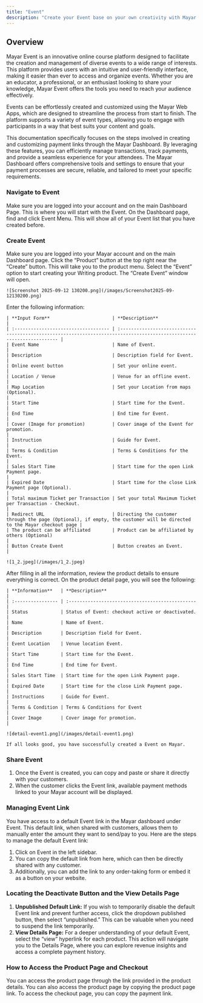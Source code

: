 ```yaml
---
title: "Event"
description: "Create your Event base on your own creativity with Mayar!"
---
```


## Overview

Mayar Event is an innovative online course platform designed to facilitate the creation and management of diverse events to a wide range of interests. This platform provides users with an intuitive and user-friendly interface, making it easier than ever to access and organize events. Whether you are an educator, a professional, or an enthusiast looking to share your knowledge, Mayar Event offers the tools you need to reach your audience effectively.

Events can be effortlessly created and customized using the Mayar Web Apps, which are designed to streamline the process from start to finish. The platform supports a variety of event types, allowing you to engage with participants in a way that best suits your content and goals.

This documentation specifically focuses on the steps involved in creating and customizing payment links through the Mayar Dashboard. By leveraging these features, you can efficiently manage transactions, track payments, and provide a seamless experience for your attendees. The Mayar Dashboard offers comprehensive tools and settings to ensure that your payment processes are secure, reliable, and tailored to meet your specific requirements.

### Navigate to Event

<Steps>
  <Step title="Log in to your Mayar Dashboard">
    Make sure you are logged into your account and on the main Dashboard Page. This is where you will start with the Event.
  </Step>
  <Step title="    From the Sidebar menu, click on Event">
    On the Dashboard page, find and click Event Menu. This will show all of your Event list that you have created before.
  </Step>
</Steps>

### Create Event

<Steps>
  <Step title="Go to Dashboard">
    Make sure you are logged into your Mayar account and on the main Dashboard page.
  </Step>
  <Step title="Access the Product Menu">
    Click the “Product” button at the top right near the “Create” button. This will take you to the product menu.
  </Step>
  <Step title="Choose Product Type">
    Select the “Event” option to start creating your Writing product. The “Create Event” window will open.

    ![Screenshot 2025-09-12 130200.png](/images/Screenshot2025-09-12130200.png)
  </Step>
  <Step title="Fill in Product Details">
    Enter the following information:

    | **Input Form**                       | **Description**                                                                                                        |
    | :----------------------------------- | :--------------------------------------------------------------------------------------------------------------------- |
    | Event Name                           | Name of Event.                                                                                                         |
    | Description                          | Description field for Event.                                                                                           |
    | Online event button                  | Set your online event.                                                                                                 |
    | Location / Venue                     | Venue for an offline event.                                                                                            |
    | Map Location                         | Set your Location from maps (Optional).                                                                                |
    | Start Time                           | Start time for the Event.                                                                                              |
    | End Time                             | End time for Event.                                                                                                    |
    | Cover (Image for promotion)          | Cover image of the Event for promotion.                                                                                |
    | Instruction                          | Guide for Event.                                                                                                       |
    | Terms & Condition                    | Terms & Conditions for the Event.                                                                                      |
    | Sales Start Time                     | Start time for the open Link Payment page.                                                                             |
    | Expired Date                         | Start time for the close Link Payment page (Optional).                                                                 |
    | Total maximum Ticket per Transaction | Set your total Maximum Ticket per Transaction - Checkout.                                                              |
    | Redirect URL                         | Directing the customer through the page (Optional), if empty, the customer will be directed to the Mayar checkout page |
    | The product can be affiliated        | Product can be affiliated by others (Optional)                                                                         |
    | Button Create Event                  | Button creates an Event.                                                                                               |

    ![1_2.jpeg](/images/1_2.jpeg)
  </Step>
  <Step title="Review and Finish">
    After filling in all the information, review the product details to ensure everything is correct. On the product detail page, you will see the following:

    | **Information**   | **Description**                                  |
    | :---------------- | :----------------------------------------------- |
    | Status            | Status of Event: checkout active or deactivated. |
    | Name              | Name of Event.                                   |
    | Description       | Description field for Event.                     |
    | Event Location    | Venue location Event.                            |
    | Start Time        | Start time for the Event.                        |
    | End Time          | End time for Event.                              |
    | Sales Start Time  | Start time for the open Link Payment page.       |
    | Expired Date      | Start time for the close Link Payment page.      |
    | Instructions      | Guide for Event.                                 |
    | Terms & Condition | Terms & Conditions for Event                     |
    | Cover Image       | Cover image for promotion.                       |

    ![detail-event1.png](/images/detail-event1.png)

    If all looks good, you have successfully created a Event on Mayar.
  </Step>
</Steps>

### Share Event

1. Once the Event is created, you can copy and paste or share it directly with your customers.
2. When the customer clicks the Event link, available payment methods linked to your Mayar account will be displayed.

### Managing Event Link

You have access to a default Event link in the Mayar dashboard under Event. This default link, when shared with customers, allows them to manually enter the amount they want to send/pay to you. Here are the steps to manage the default Event link:

1. Click on Event in the left sidebar.
2. You can copy the default link from here, which can then be directly shared with any customer.
3. Additionally, you can add the link to any order-taking form or embed it as a button on your website.

### Locating the Deactivate Button and the View Details Page

1. **Unpublished Default Link:** If you wish to temporarily disable the default Event link and prevent further access, click the dropdown published button, then select “unpublished.” This can be valuable when you need to suspend the link temporarily.
2. **View Details Page:** For a deeper understanding of your default Event, select the “view” hyperlink for each product. This action will navigate you to the Details Page, where you can explore revenue insights and access a complete payment history.

### How to Access the Product Page and Checkout

<Steps>
  <Step title="Access Product Page">
    You can access the product page through the link provided in the product details.
  </Step>
  <Step title="Copy Product Page Link">
    You can also access the product page by copying the product page link.
  </Step>
  <Step title="Access Checkout Page">
    To access the checkout page, you can copy the payment link.
  </Step>
</Steps>